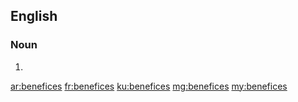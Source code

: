 {{also|bénéfices}}
==English==

===Noun===
{{head|en|noun plural form}}

# {{plural of|benefice|lang=en}}

[[ar:benefices]]
[[fr:benefices]]
[[ku:benefices]]
[[mg:benefices]]
[[my:benefices]]